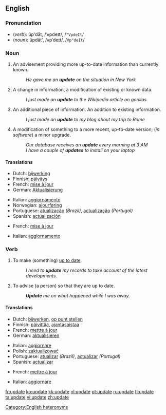 ==English==

===Pronunciation===
*(''verb''): ŭp'dāt, /ˈʌpdeɪt/, /<tt>"VpdeIt</tt>/
*(''noun''): ŭpdāt', /ʌpˈdeɪt/, /<tt>Vp"deIt</tt>/

===Noun===
{{en-noun}}

# An advisement providing more up-to-date information than currently known.
#: ''He gave me an '''update''' on the situation in New York''
# A change in information, a modification of existing or known data.
#: ''I just made an '''update''' to the Wikipedia article on gorillas''
# An additional piece of information.  An addition to existing information.
#: ''I just made an '''update''' to my blog about my trip to Rome''
# A modification of something to a more recent, up-to-date version; (''in software'') a minor upgrade.
#: ''Our database receives an '''update''' every morning at 3 AM''
#: ''I have a couple of '''updates''' to install on your laptop''

====Translations====
{{trans-top|action of making something up to date}}
*Dutch: [[bijwerking]] {{f}}
*Finnish: [[päivitys]]
*French: [[mise à jour]] {{f}}
*German: [[Aktualisierung]] {{f}}
{{trans-mid}}
*Italian: [[aggiornamento]] {{m}}
*Norwegian: [[ajourføring]]
*Portuguese: [[atualização]] {{f}} ''(Brazil)'', [[actualização]] {{f}} ''(Portugal)''
*Spanish: [[actualización]] {{f}}
{{trans-bottom}}

{{trans-top|action of advising someone so that they are up to date}}
*French: [[mise à jour]] {{f}}
{{trans-mid}}
*Italian: [[aggiornamento]] {{m}}
{{trans-bottom}}

===Verb===
{{en-verb|updat|ing}}

# {{transitive}} To make (something) [[up to date]].
#:''I need to '''update''' my records to take account of the latest developments.''
# {{transitive}} To advise (a person) so that they are up to date.
#:'''''Update''' me on what happened while I was away.''

====Translations====
{{trans-top|make something up to date}}
*Dutch: [[bijwerken]], [[op punt stellen]]
*Finnish: [[päivittää]], [[ajantasaistaa]]
*French: [[mettre à jour]]
*German: [[aktualisieren]]
{{trans-mid}}
*Italian: [[aggiornare]]
*Polish: [[zaktualizować]]
*Portuguese: [[atualizar]] ''(Brazil)'', [[actualizar]] ''(Portugal)''
*Spanish: [[actualizar]]
{{trans-bottom}}

{{trans-top|advise a person so that they are up to date}}
*French: [[mettre à jour]]
{{trans-mid}}
*Italian: [[aggiornare]]
{{trans-bottom}}

[[Category:English heteronyms]]

[[fr:update]]
[[ko:update]]
[[kk:update]]
[[nl:update]]
[[pt:update]]
[[ru:update]]
[[fi:update]]
[[ta:update]]
[[vi:update]]
[[zh:update]]